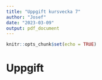 ```yaml
---
title: "Uppgift kursvecka 7"
author: "Josef"
date: "2023-03-09"
output: pdf_document
---
```


```r
knitr::opts_chunk$set(echo = TRUE)
```

# Uppgift
```r

```

